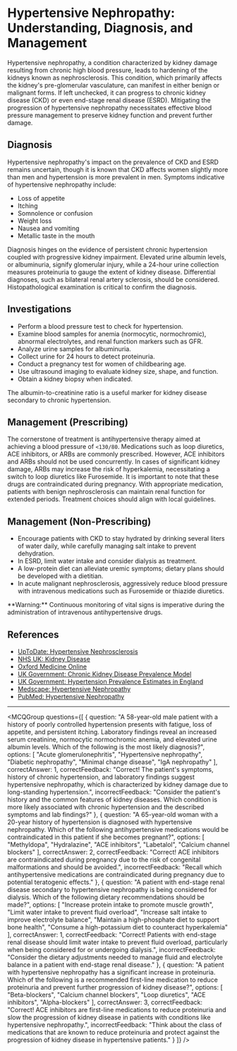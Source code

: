 
# Hypertensive Nephropathy: Understanding, Diagnosis, and Management

Hypertensive nephropathy, a condition characterized by kidney damage resulting from chronic high blood pressure, leads to hardening of the kidneys known as nephrosclerosis. This condition, which primarily affects the kidney's pre-glomerular vasculature, can manifest in either benign or malignant forms. If left unchecked, it can progress to chronic kidney disease (CKD) or even end-stage renal disease (ESRD). Mitigating the progression of hypertensive nephropathy necessitates effective blood pressure management to preserve kidney function and prevent further damage.

## Diagnosis

Hypertensive nephropathy's impact on the prevalence of CKD and ESRD remains uncertain, though it is known that CKD affects women slightly more than men and hypertension is more prevalent in men. Symptoms indicative of hypertensive nephropathy include:

- Loss of appetite
- Itching
- Somnolence or confusion
- Weight loss
- Nausea and vomiting
- Metallic taste in the mouth

Diagnosis hinges on the evidence of persistent chronic hypertension coupled with progressive kidney impairment. Elevated urine albumin levels, or albuminuria, signify glomerular injury, while a 24-hour urine collection measures proteinuria to gauge the extent of kidney disease. Differential diagnoses, such as bilateral renal artery sclerosis, should be considered. Histopathological examination is critical to confirm the diagnosis.

## Investigations

- Perform a blood pressure test to check for hypertension.
- Examine blood samples for anemia (normocytic, normochromic), abnormal electrolytes, and renal function markers such as GFR.
- Analyze urine samples for albuminuria.
- Collect urine for 24 hours to detect proteinuria.
- Conduct a pregnancy test for women of childbearing age.
- Use ultrasound imaging to evaluate kidney size, shape, and function.
- Obtain a kidney biopsy when indicated.

The albumin-to-creatinine ratio is a useful marker for kidney disease secondary to chronic hypertension.

## Management (Prescribing)

The cornerstone of treatment is antihypertensive therapy aimed at achieving a blood pressure of `<130/80`. Medications such as loop diuretics, ACE inhibitors, or ARBs are commonly prescribed. However, ACE inhibitors and ARBs should not be used concurrently. In cases of significant kidney damage, ARBs may increase the risk of hyperkalemia, necessitating a switch to loop diuretics like Furosemide. It is important to note that these drugs are contraindicated during pregnancy. With appropriate medication, patients with benign nephrosclerosis can maintain renal function for extended periods. Treatment choices should align with local guidelines.

## Management (Non-Prescribing)

- Encourage patients with CKD to stay hydrated by drinking several liters of water daily, while carefully managing salt intake to prevent dehydration.
- In ESRD, limit water intake and consider dialysis as treatment.
- A low-protein diet can alleviate uremic symptoms; dietary plans should be developed with a dietitian.
- In acute malignant nephrosclerosis, aggressively reduce blood pressure with intravenous medications such as Furosemide or thiazide diuretics.

<Callout emoji="⚠️">
**Warning:** Continuous monitoring of vital signs is imperative during the administration of intravenous antihypertensive drugs.
</Callout>

## References

- [UpToDate: Hypertensive Nephrosclerosis](https://www.uptodate.com/contents/clinical-features-diagnosis-and-treatment-of-hypertensive-nephrosclerosis#H10)
- [NHS UK: Kidney Disease](https://www.nhs.uk/conditions/kidney-disease/)
- [Oxford Medicine Online](https://oxfordmedicine.com/view/10.1093/med/9780199592548.001.0001/med-9780199592548-chapter-211)
- [UK Government: Chronic Kidney Disease Prevalence Model](https://assets.publishing.service.gov.uk/government/uploads/system/uploads/attachment_data/file/612303/ChronickidneydiseaseCKDprevalencemodelbriefing.pdf)
- [UK Government: Hypertension Prevalence Estimates in England](https://assets.publishing.service.gov.uk/government/uploads/system/uploads/attachment_data/file/873605/Summary_of_hypertension_prevalence_estimates_in_England__1_.pdf)
- [Medscape: Hypertensive Nephropathy](https://emedicine.medscape.com/article/244342-overview)
- [PubMed: Hypertensive Nephropathy](https://pubmed.ncbi.nlm.nih.gov/29892833/)

---

<MCQGroup questions={[
  {
    question: "A 58-year-old male patient with a history of poorly controlled hypertension presents with fatigue, loss of appetite, and persistent itching. Laboratory findings reveal an increased serum creatinine, normocytic normochromic anemia, and elevated urine albumin levels. Which of the following is the most likely diagnosis?",
    options: [
      "Acute glomerulonephritis",
      "Hypertensive nephropathy",
      "Diabetic nephropathy",
      "Minimal change disease",
      "IgA nephropathy"
    ],
    correctAnswer: 1,
    correctFeedback: "Correct! The patient's symptoms, history of chronic hypertension, and laboratory findings suggest hypertensive nephropathy, which is characterized by kidney damage due to long-standing hypertension.",
    incorrectFeedback: "Consider the patient's history and the common features of kidney diseases. Which condition is more likely associated with chronic hypertension and the described symptoms and lab findings?"
  },
  {
    question: "A 65-year-old woman with a 20-year history of hypertension is diagnosed with hypertensive nephropathy. Which of the following antihypertensive medications would be contraindicated in this patient if she becomes pregnant?",
    options: [
      "Methyldopa",
      "Hydralazine",
      "ACE inhibitors",
      "Labetalol",
      "Calcium channel blockers"
    ],
    correctAnswer: 2,
    correctFeedback: "Correct! ACE inhibitors are contraindicated during pregnancy due to the risk of congenital malformations and should be avoided.",
    incorrectFeedback: "Recall which antihypertensive medications are contraindicated during pregnancy due to potential teratogenic effects."
  },
  {
    question: "A patient with end-stage renal disease secondary to hypertensive nephropathy is being considered for dialysis. Which of the following dietary recommendations should be made?",
    options: [
      "Increase protein intake to promote muscle growth",
      "Limit water intake to prevent fluid overload",
      "Increase salt intake to improve electrolyte balance",
      "Maintain a high-phosphate diet to support bone health",
      "Consume a high-potassium diet to counteract hyperkalemia"
    ],
    correctAnswer: 1,
    correctFeedback: "Correct! Patients with end-stage renal disease should limit water intake to prevent fluid overload, particularly when being considered for or undergoing dialysis.",
    incorrectFeedback: "Consider the dietary adjustments needed to manage fluid and electrolyte balance in a patient with end-stage renal disease."
  },
  {
    question: "A patient with hypertensive nephropathy has a significant increase in proteinuria. Which of the following is a recommended first-line medication to reduce proteinuria and prevent further progression of kidney disease?",
    options: [
      "Beta-blockers",
      "Calcium channel blockers",
      "Loop diuretics",
      "ACE inhibitors",
      "Alpha-blockers"
    ],
    correctAnswer: 3,
    correctFeedback: "Correct! ACE inhibitors are first-line medications to reduce proteinuria and slow the progression of kidney disease in patients with conditions like hypertensive nephropathy.",
    incorrectFeedback: "Think about the class of medications that are known to reduce proteinuria and protect against the progression of kidney disease in hypertensive patients."
  }
]} />